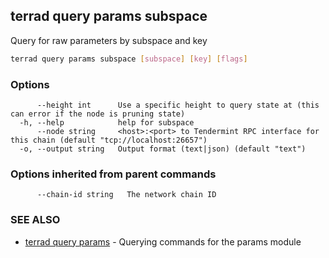 ## terrad query params subspace

Query for raw parameters by subspace and key

```sh Terrad
terrad query params subspace [subspace] [key] [flags]
```

### Options

```
      --height int      Use a specific height to query state at (this can error if the node is pruning state)
  -h, --help            help for subspace
      --node string     <host>:<port> to Tendermint RPC interface for this chain (default "tcp://localhost:26657")
  -o, --output string   Output format (text|json) (default "text")
```

### Options inherited from parent commands

```
      --chain-id string   The network chain ID
```

### SEE ALSO

* [terrad query params](terrad_query_params.md)	 - Querying commands for the params module


